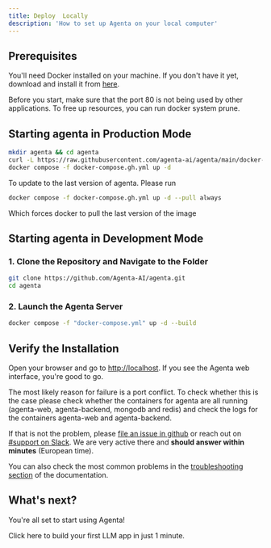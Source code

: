 ```yaml
---
title: Deploy  Locally
description: 'How to set up Agenta on your local computer'
---
```


## Prerequisites

You'll need Docker installed on your machine. If you don't have it yet, download and install it from [here](https://docs.docker.com/get-docker/).

<Warning> Before you start, make sure that the port 80 is not being used by other applications. To free up resources, you can run docker system prune. </Warning>

## Starting agenta in Production Mode 

```bash
mkdir agenta && cd agenta
curl -L https://raw.githubusercontent.com/agenta-ai/agenta/main/docker-compose.gh.yml -o docker-compose.gh.yml
docker compose -f docker-compose.gh.yml up -d
```

<Warning>To update to the last version of agenta. Please run 
```bash
docker compose -f docker-compose.gh.yml up -d --pull always
```
Which forces docker to pull the last version of the image
</Warning>


## Starting agenta in Development Mode

### 1. Clone the Repository and Navigate to the Folder

```bash
git clone https://github.com/Agenta-AI/agenta.git
cd agenta
```

### 2. Launch the Agenta Server

```bash
docker compose -f "docker-compose.yml" up -d --build
```


## Verify the Installation

Open your browser and go to [http://localhost](http://localhost). If you see the Agenta web interface, you're good to go.

<Accordion title="Troubleshooting.">
  The most likely reason for failure is a port conflict. To check whether this is the case please check whether the containers for agenta are all running (agenta-web, agenta-backend, mongodb and redis) and check the logs for the containers agenta-web and agenta-backend.

  If that is not the problem, please [file an issue in github](https://github.com/Agenta-AI/agenta/issues/new/choose) or reach out on [#support on Slack](https://join.slack.com/t/agenta-hq/shared_invite/zt-1zsafop5i-Y7~ZySbhRZvKVPV5DO_7IA). We are very active there and **should answer within minutes** (European time).

  You can also check the most common problems in the [troubleshooting section](/howto/how-to-debug) of the documentation.
</Accordion>

## What's next?
You're all set to start using Agenta!

<Card title="Well Done!" icon="check" iconType="duotone" color="#29B772" href="/usage/first-steps">
Click here to build your first LLM app in just 1 minute.
</Card>
